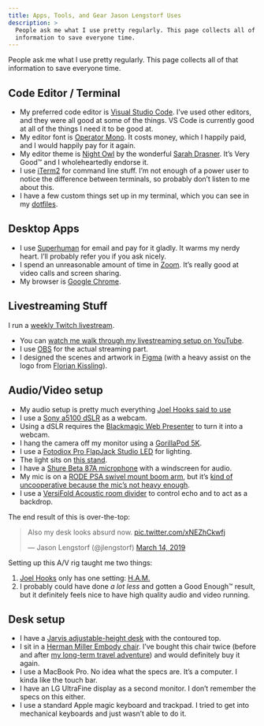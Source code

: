 ```yaml
---
title: Apps, Tools, and Gear Jason Lengstorf Uses
description: >
  People ask me what I use pretty regularly. This page collects all of that
  information to save everyone time.
---
```


People ask me what I use pretty regularly. This page collects all of that information to save everyone time.

## Code Editor / Terminal

* My preferred code editor is [Visual Studio Code](https://code.visualstudio.com/). I’ve used other editors, and they were all good at some of the things. VS Code is currently good at all of the things I need it to be good at.
* My editor font is [Operator Mono](http://www.typography.com/fonts/operator/overview/). It costs money, which I happily paid, and I would happily pay for it again.
* My editor theme is [Night Owl](https://marketplace.visualstudio.com/items?itemName=sdras.night-owl) by the wonderful [Sarah Drasner](https://sarahdrasnerdesign.com/). It’s Very Good™ and I wholeheartedly endorse it.
* I use [iTerm2](https://www.iterm2.com/) for command line stuff. I’m not enough of a power user to notice the difference between terminals, so probably don’t listen to me about this.
* I have a few custom things set up in my terminal, which you can see in my [dotfiles](https://github.com/jlengstorf/dotfiles).

## Desktop Apps

* I use [Superhuman](https://superhuman.com/) for email and pay for it gladly. It warms my nerdy heart. I’ll probably refer you if you ask nicely.
* I spend an unreasonable amount of time in [Zoom](https://zoom.us/). It’s really good at video calls and screen sharing.
* My browser is [Google Chrome](https://www.google.com/chrome/).

## Livestreaming Stuff

I run a [weekly Twitch livestream](https://twitch.tv/jlengstorf).

* You can [watch me walk through my livestreaming setup on YouTube](https://www.youtube.com/watch?v=VB4_mpLdmsg).
* I use [OBS](https://obsproject.com/) for the actual streaming part.
* I designed the scenes and artwork in [Figma](https://www.figma.com) (with a heavy assist on the logo from [Florian Kissling](https://twitter.com/fk)).

## Audio/Video setup

* My audio setup is pretty much everything [Joel Hooks said to use](https://joelhooks.com/dSLR-webcam-for-live-streaming)
* I use a [Sony a5100 dSLR](https://smile.amazon.com/dp/B00MHPAFAG/) as a webcam.
* Using a dSLR requires the [Blackmagic Web Presenter](https://smile.amazon.com/dp/B01N5YEI0O/) to turn it into a webcam.
* I hang the camera off my monitor using a [GorillaPod 5K](https://smile.amazon.com/dp/B074WG19MP/).
* I use a [Fotodiox Pro FlapJack Studio LED](https://smile.amazon.com/dp/B013TSPWXO/) for lighting.
* The light sits on [this stand](https://smile.amazon.com/dp/B001D2GQ8Y/).
* I have a [Shure Beta 87A microphone](https://smile.amazon.com/dp/B0002BACBO/) with a windscreen for audio.
* My mic is on a [RODE PSA swivel mount boom arm](https://smile.amazon.com/dp/B001D7UYBO/), but it’s [kind of uncooperative because the mic’s not heavy enough](https://twitter.com/jlengstorf/status/1020445057294319617).
* I use a [VersiFold Acoustic room divider](https://www.versare.com/shop/versifold-acoustical-room-divider.html) to control echo and to act as a backdrop.

The end result of this is over-the-top:

<blockquote className="twitter-tweet"><p lang="en" dir="ltr">Also my desk looks absurd now. <a href="https://t.co/xNEZhCkwfj">pic.twitter.com/xNEZhCkwfj</a></p>&mdash; Jason Lengstorf (@jlengstorf) <a href="https://twitter.com/jlengstorf/status/1106304180937986070?ref_src=twsrc%5Etfw">March 14, 2019</a></blockquote>

Setting up this A/V rig taught me two things:

1. [Joel Hooks](https://twitter.com/jhooks) only has one setting: [H.A.M.](https://youtu.be/UtoHI0JEfDg?t=107)
2. I probably could have done _a lot less_ and gotten a Good Enough™ result, but it definitely feels nice to have high quality audio and video running.

## Desk setup

* I have a [Jarvis adjustable-height desk](https://www.fully.com/standing-desks/jarvis/jarvis-adjustable-height-desk-bamboo.html) with the contoured top.
* I sit in a [Herman Miller Embody chair](https://www.hermanmiller.com/products/seating/office-chairs/embody-chairs/). I’ve bought this chair twice (before and after [my long-term travel adventure](/two-years-in-airbnbs/)) and would definitely buy it again.
* I use a MacBook Pro. No idea what the specs are. It’s a computer. I kinda like the touch bar.
* I have an LG UltraFine display as a second monitor. I don’t remember the specs on this either.
* I use a standard Apple magic keyboard and trackpad. I tried to get into mechanical keyboards and just wasn’t able to do it.
